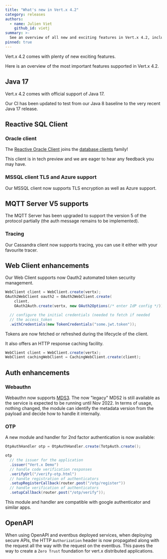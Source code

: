 ```yaml
---
title: "What's new in Vert.x 4.2"
category: releases
authors:
  - name: Julien Viet
    github_id: vietj
summary: >-
  See an overview of all new and exciting features in Vert.x 4.2, including Java 17 supports, Vert.x Oracle Client and more.
pinned: true
---
```


Vert.x 4.2 comes with plenty of new exciting features.

Here is an overview of the most important features supported in Vert.x 4.2.

## Java 17

Vert.x 4.2 comes with official support of Java 17.

Our CI has been updated to test from our Java 8 baseline to the very recent Java 17 release.

## Reactive SQL Client

### Oracle client

The [Reactive Oracle Client](https://vertx.io/docs/4.2.0/vertx-oracle-client/java/) joins the [database clients](https://vertx.io/docs/#databases) family!

This client is in tech preview and we are eager to hear any feedback you may have.

### MSSQL client TLS and Azure support

Our MSSQL client now supports TLS encryption as well as Azure support.

## MQTT Server V5 supports

The MQTT Server has been upgraded to support the version 5 of the protocol partially (the auth message remains to be implemented).

### Tracing

Our Cassandra client now supports tracing, you can use it either with your favourite tracer.

## Web Client enhancements

Our Web Client supports now Oauth2 automated token security management.

```java
WebClient client = WebClient.create(vertx);
OAuth2WebClient oauth2 = OAuth2WebClient.create(
    client,
    OAuth2Auth.create(vertx, new OAuth2Options(/* enter IdP config */)))

  // configure the initial credentials (needed to fetch if needed
  // the access_token
  .withCredentials(new TokenCredentials("some.jwt.token"));
```

Tokens are now fetched or refreshed during the lifecycle of the client.

It also offers an HTTP response caching facility.

```java
WebClient client = WebClient.create(vertx);
WebClient cachingWebClient = CachingWebClient.create(client);
```

## Auth enhancements

### Webauthn

Webauthn now supports [MDS3](https://fidoalliance.org/metadata/). The now "legacy" MDS2 is still available as the service is expected to be running until Nov 2022. In terms of usage, nothing changed, the module can identify the metadata version from the payload and decide how to handle it internally.

### OTP

A new module and handler for 2nd factor authentication is now available:

```java
OtpAuthHandler otp = OtpAuthHandler.create(TotpAuth.create();

otp
  // the issuer for the application
  .issuer("Vert.x Demo")
  // handle code verification responses
  .verifyUrl("/verify-otp.html")
  // handle registration of authenticators
  .setupRegisterCallback(router.post("/otp/register"))
  // handle verification of authenticators
  .setupCallback(router.post("/otp/verify"));
```

This module and handler are compatible with google authenticator and similar apps.

## OpenAPI

When using OpenAPI and eventbus deployed services, when deploying secure APIs, the HTTP `Authorization` header is now propagated along with the request all the way with the request on the eventbus. This paves the way to create a `Zero Trust` foundation for vert.x distributed applications.
